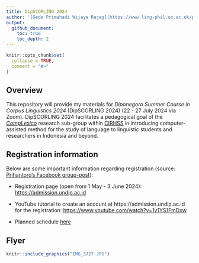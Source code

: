 ```yaml
---
title: DipSCORLING 2024
author: '[Gede Primahadi Wijaya Rajeg](https://www.ling-phil.ox.ac.uk/people/gede-rajeg) <a itemprop="sameAs" content="https://orcid.org/0000-0002-2047-8621" href="https://orcid.org/0000-0002-2047-8621" target="orcid.widget" rel="noopener noreferrer" style="vertical-align:top;"><img src="https://orcid.org/sites/default/files/images/orcid_16x16.png" style="width:1em;margin-right:.5em;" alt="ORCID iD icon"></a>'
output:
  github_document:
    toc: true
    toc_depth: 2
---
```


<!-- README.md is generated from README.Rmd. Please edit that file -->

```r
knitr::opts_chunk$set(
  collapse = TRUE,
  comment = "#>"
)
```


<!-- badges: start -->
<!-- badges: end -->

## Overview

This repository will provide my materials for *Diponegoro Summer Course in Corpus Linguistics 2024* (DipSCORLING 2024) (22 - 27 July 2024 via Zoom). DipSCORLING 2024 facilitates a pedagogical goal of the [*CompLexico*](https://github.com/complexico) research sub-group within [CIRHSS](https://www.cirhss.org/) in introducing computer-assisted method for the study of language to linguistic students and researchers in Indonesia and beyond.

## Registration information

Below are some important information regarding registration (source: [Prihantoro's Facebook group-post](https://www.facebook.com/groups/471206953085498/permalink/2325617937644381/)):

- Registration page (open from 1 May - 3 June 2024): [https://admission.undip.ac.id](https://admission.undip.ac.id)

- YouTube tutorial to create an account at https://admission.undip.ac.id for the registration: [https://www.youtube.com/watch?v=1v1YS1FmDxw](https://www.youtube.com/watch?v=1v1YS1FmDxw)

- Planned schedule [here](https://docs.google.com/document/d/1KQHpSOUkBb7DDr_VB1XMvGZ8zUulzJvwF0to2l-ZhFA/mobilebasic?)

## Flyer

```r
knitr::include_graphics("IMG_3727.JPG")
```
